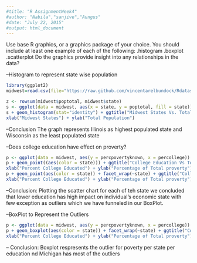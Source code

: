 ```yaml
---
#title: "R AssignmentWeek4"
#author: "Nabila","sanjive","Aungus"
#date: "July 22, 2015"
#output: html_document
---
```


Use base R graphics, or a graphics package of your choice. You should include at least one example of each of the following:
.histogram
.boxplot
.scatterplot Do the graphics provide insight into any relationships in the data?

--Histogram to represent state wise population

```r

library(ggplot2)
midwest=read.csv(file="https://raw.github.com/vincentarelbundock/Rdatasets/master/csv/ggplot2/midwest.csv",header=TRUE,sep=",")

z <- rowsum(midwest$poptotal, midwest$state)
s <- ggplot(data = midwest, aes(x = state, y = poptotal, fill = state))
s + geom_histogram(stat="identity") + ggtitle("Midwest States Vs. Total Population") +
xlab("Midwest States") + ylab("Total Population")


```

--Conclusion  The graph represents Illinois as highest populated state and Wisconsin as the least populated state

--Does college education have effect on proverty?

```r
p <- ggplot(data = midwest, aes(y = percpovertyknown, x = percollege))
p + geom_point((aes(color = state))) + ggtitle("College Education Vs Total Proverty") +
xlab("Percent College Educated") + ylab("Percentage of Total proverty")
p + geom_point(aes(color = state)) + facet_wrap(~state) + ggtitle("College Education Vs Total Proverty by Each Midwest State") +
xlab("Percent College Educated") + ylab("Percentage of Total proverty")

```

--Conclusion: Plotting the scatter chart for each of teh state we concluded that lower education has high impact on individual's economic state with few exception as outliers which we have funneled in our BoxPlot.


--BoxPlot to Represent the Outliers
```r
p <- ggplot(data = midwest, aes(y = percpovertyknown, x = percollege))
p + geom_boxplot(aes(color = state)) + facet_wrap(~state) + ggtitle("College Education Vs Total Proverty by Each Midwest State") +
xlab("Percent College Educated") + ylab("Percentage of Total proverty")


```

-- Conclusion: Boxplot respresents  the outlier for poverty per state per education nd Michigan has most of the outliers 






